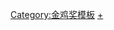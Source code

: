 {{Navbox
|name  = 中国电影金鸡奖最佳音乐
|title = [[中国电影金鸡奖]][[中国电影金鸡奖最佳音乐|最佳音乐]]
|titlestyle = background: gold
|groupstyle = background: gold
|bodyclass = hlist
|group1  =1980年代
|list1  =
* 1981：[[高田]]
* 1982：[[杨绍梠]]
* 1983：[[吕其明]]
* 1984：空缺
* 1985：[[许友夫]]
* 1986：空缺
* 1987：[[施万春]]
* 1988：[[赵季平]]
* 1989：空缺

|group2 = 1990年代
|list2  =
* 1990：[[杨予]]
* 1991：空缺
* 1992：[[金復載]]
* 1993：空缺
* 1994：[[曹·道尔基]]
* 1995：[[常宇宏]]
* 1996：[[赵季平]]
* 1997：[[金復載]]
* 1998：[[章绍同]]
* 1999：[[李戈]]

|group3 = 2000年代
|list3  =
* 2000：空缺
* 2001：[[叶小纲]]
* 2002：[[三宝 (作曲家)|三宝]]
* 2003：[[章绍同]]
* 2004：[[赵麟]]
* 2005：[[叶小纲]]
* 2007：[[舒楠]]
* 2009：[[王黎光]]

|group4 = 2010年代
|list4  =
* 2011：[[王黎光]]
* 2013：[[章绍同]]
* 2015：[[郝维亚]]
* 2017：[[叶小纲]]
* 2019：[[居文沛]]

|group5 = 2020年代
|list5  =
* 2020：空缺
* 2021：[[陳光榮|陈光荣]]、[[陈永健]]

|below = {{中国电影金鸡奖奖项模板}}
|belowstyle = background: #FFEBCD; text-align: center
}}<noinclude>
[[Category:金鸡奖模板]]
[[Category:金鸡奖最佳音乐得主|+]]
</noinclude>